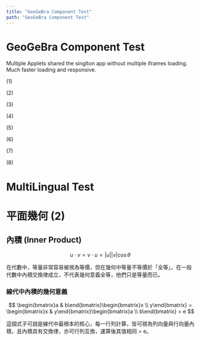 ```yaml
---
title: "GeoGeBra Component Test"
path: "GeoGeBra Component Test"
---
```


# GeoGeBra Component Test

Multiple Applets shared the singlton app without multiple iframes loading.
Much faster loading and responsive.

(1)
<GeoGeBra material_id="ttqkegw3" content_width="800" content_height="500" scale="0.8" />

(2)
<GeoGeBra material_id="u2qarwpe" content_width="700" content_height="550" scale="0.8" />

(3)
<GeoGeBra material_id="ppbhcjcc" content_width="800" content_height="300" scale="0.8" />

(4)
<GeoGeBra material_id="uex3vrtm" content_width="600" content_height="550" scale="0.8" />

(5)
<GeoGeBra material_id="f4bwereq" content_width="800" content_height="600" scale="0.8" />

(6)
<GeoGeBra material_id="henmv2vq" content_width="700" content_height="450" scale="1.0" />

(7)
<GeoGeBra material_id="fsupg4wm" content_width="630" content_height="800" scale="0.7" />

(8)
<GeoGeBra material_id="huvjre8h" content_width="700" content_height="500" scale="0.8" />

# MultiLingual Test

# 平面幾何 (2)

## 內積 (Inner Product)

$$
u \cdot v = v\cdot u = |u||v|\cos{\theta}
$$

在代數中，等量非常容易被視為等價，但在幾何中等量不等價於「全等」，在一般代數中內積交換律成立，不代表幾何意義全等，他們只是等量而已。

### 線代中內積的幾何意義

$$
\begin{bmatrix}a & b\end{bmatrix}\begin{bmatrix}x \\ y\end{bmatrix}
= \begin{bmatrix}x & y\end{bmatrix}\begin{bmatrix}a \\ b\end{bmatrix}
= e
$$

這個式子可說是線代中最根本的核心，每一行列計算，皆可視為列向量與行向量內積，且內積具有交換律，亦可行列互換，運算後其值相同 = e。
